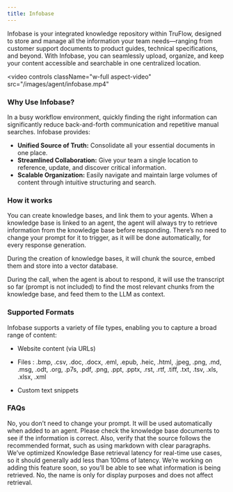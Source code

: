 ```yaml
---
title: Infobase 
---
```


Infobase is your integrated knowledge repository within TruFlow, designed to store and manage all the information your team needs—ranging from customer support documents to product guides, technical specifications, and beyond. With Infobase, you can seamlessly upload, organize, and keep your content accessible and searchable in one centralized location.

<video
  controls
  className="w-full aspect-video"
  src="/images/agent/infobase.mp4"
></video>

### Why Use Infobase?

In a busy workflow environment, quickly finding the right information can significantly reduce back-and-forth communication and repetitive manual searches. Infobase provides:

- **Unified Source of Truth:** Consolidate all your essential documents in one place.
- **Streamlined Collaboration:** Give your team a single location to reference, update, and discover critical information.
- **Scalable Organization:** Easily navigate and maintain large volumes of content through intuitive structuring and search.


### How it works
You can create knowledge bases, and link them to your agents. When a knowledge base is linked to an agent, the agent will always try to retrieve information from the knowledge base before responding. There’s no need to change your prompt for it to trigger, as it will be done automatically, for every response generation.

During the creation of knowledge bases, it will chunk the source, embed them and store into a vector database.

During the call, when the agent is about to respond, it will use the transcript so far (prompt is not included) to find the most relevant chunks from the knowledge base, and feed them to the LLM as context.


### Supported Formats

Infobase supports a variety of file types, enabling you to capture a broad range of content:


- Website content (via URLs)
- Files :  .bmp, .csv, .doc, .docx, .eml, .epub, .heic, .html, .jpeg, .png, .md, .msg, .odt, .org, .p7s, .pdf, .png, .ppt, .pptx, .rst, .rtf, .tiff, .txt, .tsv, .xls, .xlsx, .xml

- Custom text snippets




### FAQs
<AccordionGroup>

<Accordion title="Do I need to change my prompt to use knowledge base?">
No, you don’t need to change your prompt. It will be used automatically when added to an agent.
</Accordion>

<Accordion title="The agent response is not correct, what should I do?">
Please check the knowledge base documents to see if the information is correct. Also, verify that the source follows the recommended format, such as using markdown with clear paragraphs.
</Accordion>

<Accordion title="Will this add a long latency to the call?">
We’ve optimized Knowledge Base retrieval latency for real-time use cases, so it should generally add less than 100ms of latency.
</Accordion>

<Accordion title="Is there a way to check what's getting retrieved from the knowledge base?">
We’re working on adding this feature soon, so you’ll be able to see what information is being retrieved.
</Accordion>

<Accordion title="Will the knowledge base name influence the retrieval?">
No, the name is only for display purposes and does not affect retrieval.
</Accordion>

</AccordionGroup>
